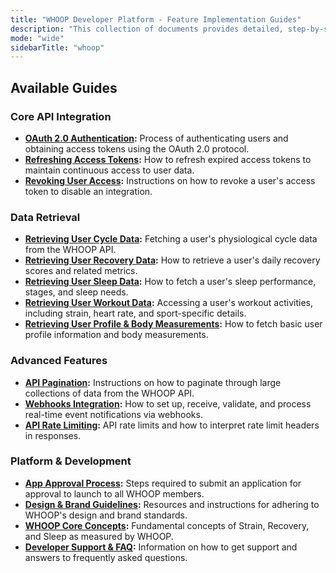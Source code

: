 ```yaml
---
title: "WHOOP Developer Platform - Feature Implementation Guides"
description: "This collection of documents provides detailed, step-by-step guides for Coding AI Agents to implement various features of the WHOOP Developer Platform."
mode: "wide"
sidebarTitle: "whoop"
---
```


## Available Guides

### Core API Integration
*   **[OAuth 2.0 Authentication](docs/oauth):** Process of authenticating users and obtaining access tokens using the OAuth 2.0 protocol.
*   **[Refreshing Access Tokens](docs/refresh-auth):** How to refresh expired access tokens to maintain continuous access to user data.
*   **[Revoking User Access](docs/revoking):** Instructions on how to revoke a user's access token to disable an integration.

### Data Retrieval
*   **[Retrieving User Cycle Data](docs/get-cycle-data):** Fetching a user's physiological cycle data from the WHOOP API.
*   **[Retrieving User Recovery Data](docs/get-recovery-data):** How to retrieve a user's daily recovery scores and related metrics.
*   **[Retrieving User Sleep Data](docs/get-sleep-data):** How to fetch a user's sleep performance, stages, and sleep needs.
*   **[Retrieving User Workout Data](docs/get-workout-data):** Accessing a user's workout activities, including strain, heart rate, and sport-specific details.
*   **[Retrieving User Profile & Body Measurements](docs/get-user-profile):** How to fetch basic user profile information and body measurements.

### Advanced Features
*   **[API Pagination](docs/api-pagination):** Instructions on how to paginate through large collections of data from the WHOOP API.
*   **[Webhooks Integration](docs/webhooks):** How to set up, receive, validate, and process real-time event notifications via webhooks.
*   **[API Rate Limiting](docs/rate-limiting):** API rate limits and how to interpret rate limit headers in responses.

### Platform & Development
*   **[App Approval Process](docs/app-approval):** Steps required to submit an application for approval to launch to all WHOOP members.
*   **[Design & Brand Guidelines](docs/design-guidelines):** Resources and instructions for adhering to WHOOP's design and brand standards.
*   **[WHOOP Core Concepts](docs/core-concepts):** Fundamental concepts of Strain, Recovery, and Sleep as measured by WHOOP.
*   **[Developer Support & FAQ](docs/support-faq):** Information on how to get support and answers to frequently asked questions.